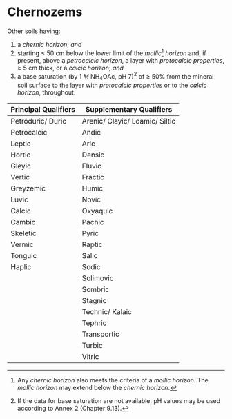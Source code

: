 # Chernozems {#key-chernozems .unnumbered}

::: grid
::: g-col-4
Other soils having:

1.  a *chernic horizon*; *and*
2.  starting ≤ 50 cm below the lower limit of the *mollic*[^chapter-04-17-chernozems-1] *horizon* and, if present, above a *petrocalcic horizon*, a layer with *protocalcic properties*, ≥ 5 cm thick, or a *calcic horizon*; *and*
3.  a base saturation (by 1 *M* NH~4~OAc, pH 7)[^chapter-04-17-chernozems-2] of ≥ 50% from the mineral soil surface to the layer with *protocalcic properties* or to the *calcic horizon*, throughout.
:::

::: g-col-8
| Principal Qualifiers | Supplementary Qualifiers       |
|----------------------|--------------------------------|
| Petroduric/ Duric    | Arenic/ Clayic/ Loamic/ Siltic |
| Petrocalcic          | Andic                          |
| Leptic               | Aric                           |
| Hortic               | Densic                         |
| Gleyic               | Fluvic                         |
| Vertic               | Fractic                        |
| Greyzemic            | Humic                          |
| Luvic                | Novic                          |
| Calcic               | Oxyaquic                       |
| Cambic               | Pachic                         |
| Skeletic             | Pyric                          |
| Vermic               | Raptic                         |
| Tonguic              | Salic                          |
| Haplic               | Sodic                          |
|                      | Solimovic                      |
|                      | Sombric                        |
|                      | Stagnic                        |
|                      | Technic/ Kalaic                |
|                      | Tephric                        |
|                      | Transportic                    |
|                      | Turbic                         |
|                      | Vitric                         |
:::
:::

[^chapter-04-17-chernozems-1]: Any *chernic horizon* also meets the criteria of a *mollic horizon*. The *mollic horizon* may extend below the *chernic horizon*.

[^chapter-04-17-chernozems-2]: If the data for base saturation are not available, pH values may be used according to Annex 2 (Chapter 9.13).
